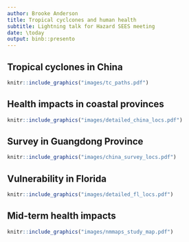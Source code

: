 ```yaml
---
author: Brooke Anderson
title: Tropical cyclcones and human health
subtitle: Lightning talk for Hazard SEES meeting
date: \today
output: binb::presento
---
```


## Tropical cyclones in China

```r
knitr::include_graphics("images/tc_paths.pdf")
```

## Health impacts in coastal provinces

```r
knitr::include_graphics("images/detailed_china_locs.pdf")
```

## Survey in Guangdong Province

```r
knitr::include_graphics("images/china_survey_locs.pdf")
```

## Vulnerability in Florida

```r
knitr::include_graphics("images/detailed_fl_locs.pdf")
```

## Mid-term health impacts

```r
knitr::include_graphics("images/nmmaps_study_map.pdf")
```

